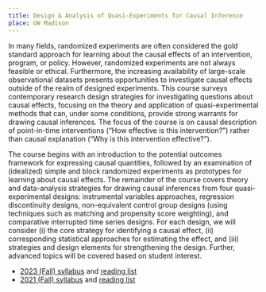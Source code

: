 ```yaml
---
title: Design & Analysis of Quasi-Experiments for Causal Inference
place: UW Madison
---
```


In many fields, randomized experiments are often considered the gold standard approach for learning about the causal effects of an intervention, program, or policy. However, randomized experiments are not always feasible or ethical. Furthermore, the increasing availability of large-scale observational datasets presents opportunities to investigate causal effects outside of the realm of designed experiments. This course surveys contemporary research design strategies for investigating questions about causal effects, focusing on the theory and application of quasi-experimental methods that can, under some conditions, provide strong warrants for drawing causal inferences. The focus of the course is on causal description of point-in-time interventions (“How effective is this intervention?”) rather than causal explanation (“Why is this intervention effective?”).

The course begins with an introduction to the potential outcomes framework for expressing causal quantities, followed by an examination of (idealized) simple and block randomized experiments as prototypes for learning about causal effects. The remainder of the course covers theory and data-analysis strategies for drawing causal inferences from four quasi-experimental designs: instrumental variables approaches, regression discontinuity designs, non-equivalent control group designs (using techniques such as matching and propensity score weighting), and comparative interrupted time series designs. For each design, we will consider (i) the core strategy for identifying a causal effect, (ii) corresponding statistical approaches for estimating the effect, and (iii) strategies and design elements for strengthening the design. Further, advanced topics will be covered based on student interest.

- [2023 (Fall) syllabus](/teaching/Quasi-Experimental/EDPSYCH-963-001-Quasi-Experiments-2023-Fall-syllabus.pdf) and [reading list](/teaching/Quasi-Experimental/EDPSYCH-963-001-Quasi-Experiments-2023-Fall-reading-list.pdf)
- [2021 (Fall) syllabus](/teaching/Quasi-Experimental/EDPSYCH-963-001-Quasi-Experiments-2021-Fall-syllabus.pdf) and [reading list](/teaching/Quasi-Experimental/EDPSYCH-963-001-Quasi-Experiments-2021-Fall-reading-list.pdf)

